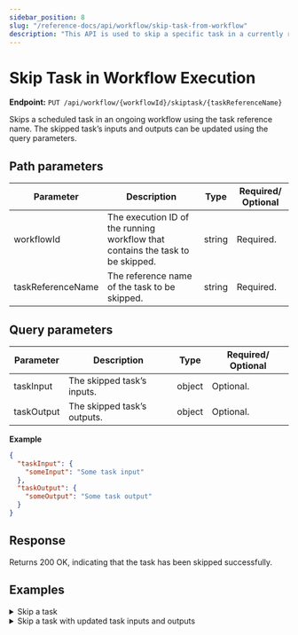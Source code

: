 ```yaml
---
sidebar_position: 8
slug: "/reference-docs/api/workflow/skip-task-from-workflow"
description: "This API is used to skip a specific task in a currently running workflow."
---
```



# Skip Task in Workflow Execution

**Endpoint:** `PUT /api/workflow/{workflowId}/skiptask/{taskReferenceName}`

Skips a scheduled task in an ongoing workflow using the task reference name. The skipped task’s inputs and outputs can be updated using the query parameters.

## Path parameters

| Parameter         | Description                                                                    | Type   | Required/ Optional |
| ----------------- | ------------------------------------------------------------------------------ | ------ | ------------------ |
| workflowId        | The execution ID of the running workflow that contains the task to be skipped. | string | Required.          |
| taskReferenceName | The reference name of the task to be skipped.                                  | string | Required.          |

## Query parameters

| Parameter  | Description                                     | Type   | Required/ Optional |
| ---------- | ----------------------------------------------- | ------ | ------------------ |
| taskInput  | The skipped task’s inputs.                      | object | Optional.          |
| taskOutput | The skipped task’s outputs.                     | object | Optional.          |

**Example**

```json
{
  "taskInput": {
    "someInput": "Some task input"
  },
  "taskOutput": {
    "someOutput": "Some task output"
  }
}
```

## Response

Returns 200 OK, indicating that the task has been skipped successfully.

## Examples

<details>
<summary>Skip a task</summary>

**Request**

```shell
curl -X 'PUT' \
  'https://<YOUR_CLUSTER>o/api/workflow/18f871a1-d3f8-11ef-a114-0af1b159704e/skiptask/someTask_ref' \
  -H 'accept: */*' \
  -H 'X-Authorization: <TOKEN>'
```

**Response**

Returns 200 OK, indicating that the task has been skipped successfully.

</details>

<details>
<summary>Skip a task with updated task inputs and outputs</summary>

**Request**

```bash
curl -X 'PUT' \
  'https://<YOUR-CLUSTER>/api/workflow/fd7s06a839e9-71d6-11f0-af9d-8e9bff353733/skiptask/simple_ref' \
  -H 'accept: */*' \
  -H 'X-Authorization: <TOKEN>' \
  -H 'Content-Type: application/json' \
  -d '{
  "taskInput": {
    "input": "Task is skipped"
  },
  "taskOutput": {
    "output": "Skipped task from execution via API"
  }
}'
```
**Response**

Returns 200 OK, indicating that the task has been skipped successfully. You can verify the update by reviewing the task’s input and output in the workflow execution details.

<p align="center">
  <img
    src="/content/img/updated-task-input-for-a-skipped-task.png"
    alt="Screenshot of Conductor UI showing updated task input for a skipped task."
    width="90%"
    height="auto"
    style={{ paddingBottom: 40, paddingTop: 40 }}
  />
</p>

<p align="center">
  <img
    src="/content/img/updated-task-output-for-a-skipped-task.png"
    alt="Screenshot of Conductor UI showing updated task output for a skipped task."
    width="90%"
    height="auto"
    style={{ paddingBottom: 40, paddingTop: 40 }}
  />
</p>

</details>